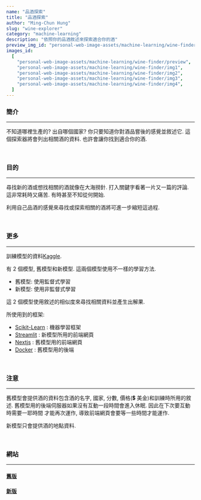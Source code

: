 ```yaml
---
name: "品酒探索"
title: "品酒探索"
author: "Ming-Chun Hung"
slug: "wine-explorer"
category: "machine-learning"
description: "依照你的品酒敘述來探索適合你的酒"
preview_img_id: "personal-web-image-assets/machine-learning/wine-finder/preview"
images_id:
  [
    "personal-web-image-assets/machine-learning/wine-finder/preview",
    "personal-web-image-assets/machine-learning/wine-finder/img1",
    "personal-web-image-assets/machine-learning/wine-finder/img2",
    "personal-web-image-assets/machine-learning/wine-finder/img3",
    "personal-web-image-assets/machine-learning/wine-finder/img4",
  ]
---
```


### 簡介

---

不知道哪裡生產的? 出自哪個國家? 你只要知道你對酒品嘗後的感覺並敘述它.
這個探索器將會列出相關酒的資料. 也許會讓你找到適合你的酒.

<br />

### 目的

---

尋找新的酒或想找相關的酒就像在大海撈針. 打入關鍵字看著一片又一篇的評論. 這非常耗時又痛苦.
有時甚至不知從何開始.

利用自己品酒的感覺來尋找或探索相關的酒將可進一步縮短這過程.

<br />

### 更多

---

訓練模型的資料[Kaggle](https://www.kaggle.com/datasets/zynicide/wine-reviews).

有 2 個模型, 舊模型和新模型. 這兩個模型使用不一樣的學習方法.

- 舊模型: 使用監督式學習
- 新模型: 使用非監督式學習

這 2 個模型使用敘述的相似度來尋找相關資料並產生出解果.

所使用到的框架:

- [Scikit-Learn](https://scikit-learn.org/) : 機器學習框架
- [Streamlit](https://streamlit.io/) : 新模型所用的前端網頁
- [Nextjs](https://nextjs.org/) : 舊模型用的前端網頁
- [Docker](https://www.docker.com/) : 舊模型用的後端

<br />

### 注意

---

舊模型會提供酒的資料包含酒的名字, 國家, 分數, 價格(💲 美金)和訓練時所用的敘述.
舊模型用的後端伺服器如果沒有互動一段時間會進入休眠. 因此在下次要互動時需要一耶時間
才能再次運作, 導致前端網頁會要等一些時間才能運作.

新模型只會提供酒的地點資料.

<br />

### 網站

---

#### [舊版](https://ask-me-wines.netlify.app/)

#### [新版](https://wineidentifier.streamlit.app/)

<br />
